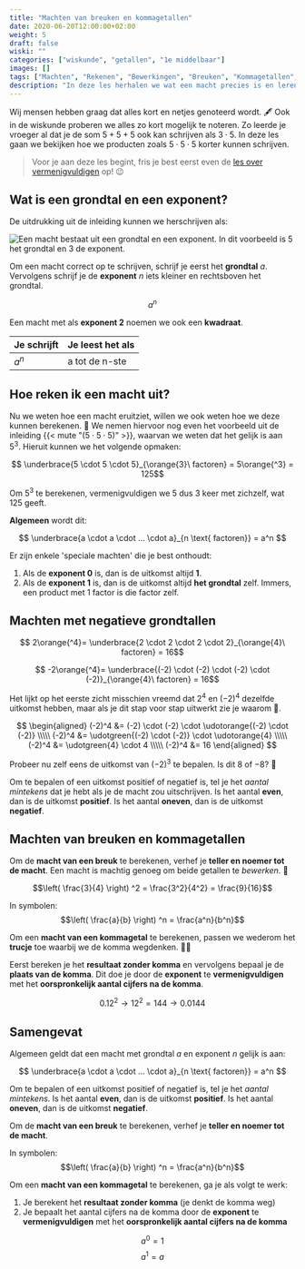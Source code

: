 ```yaml
---
title: "Machten van breuken en kommagetallen"
date: 2020-06-20T12:00:00+02:00
weight: 5
draft: false
wiski: ""
categories: ["wiskunde", "getallen", "1e middelbaar"]
images: []
tags: ["Machten", "Rekenen", "Bewerkingen", "Breuken", "Kommagetallen", "Rationale getallen"]
description: "In deze les herhalen we wat een macht precies is en leren we de macht te nemen van breuken en kommagetallen."
---
```

Wij mensen hebben graag dat alles kort en netjes genoteerd wordt. 🖋️ Ook in
de wiskunde proberen we alles zo kort mogelijk te noteren. Zo leerde je vroeger al
dat je de som $5 + 5 + 5$ ook kan schrijven als $3 \cdot 5$. In deze les gaan we bekijken 
hoe we producten zoals $5 \cdot 5 \cdot 5$ korter kunnen schrijven.

> Voor je aan deze les begint, fris je best eerst even de [les over vermenigvuldigen](../rekenen_gehele_getallen) op! 😉

## Wat is een grondtal en een exponent?
De uitdrukking uit de inleiding kunnen we herschrijven als: 

![Een macht bestaat uit een grondtal en een exponent. In dit voorbeeld is 5 het grondtal en 3 de exponent.](img/terminologie.png)

Om een macht correct op te schrijven, schrijf je
eerst het **grondtal** $a$. Vervolgens schrijf je de **exponent** $n$ iets kleiner
en rechtsboven het grondtal.

$$ a^n $$

Een macht met als **exponent $2$** noemen we ook een **kwadraat**.

| Je schrijft | Je leest het als |
|-------------|------------------|
| $a^n$       | a tot de n-ste   |

## Hoe reken ik een macht uit?
Nu we weten hoe een macht eruitziet, willen we ook weten hoe we deze kunnen berekenen. 🧮 We nemen hiervoor nog
even het voorbeeld uit de inleiding {{< mute "($5 \cdot 5 \cdot 5$)" >}}, waarvan we weten dat het gelijk is aan
$5^3$. Hieruit kunnen we het volgende opmaken:

$$ \underbrace{5 \cdot 5 \cdot 5}_{\orange{3}\ factoren} = 5\orange{^3} = 125$$

Om $5^3$ te berekenen, vermenigvuldigen we $5$ dus $3$ keer met zichzelf, wat
$125$ geeft. 

**Algemeen** wordt dit:

$$ \underbrace{a \cdot a \cdot ... \cdot a}_{n \text{ factoren}} = a^n $$

<Attention title="Speciale machten">

Er zijn enkele 'speciale machten' die je best onthoudt:

1. Als de **exponent $0$** is, dan is de uitkomst altijd **$1$**.
2. Als de **exponent $1$** is, dan is de uitkomst altijd **het grondtal** zelf. Immers,
   een product met $1$ factor is die factor zelf.
</Attention>

## Machten met negatieve grondtallen
$$ 2\orange{^4}= \underbrace{2 \cdot 2 \cdot 2 \cdot 2}_{\orange{4}\ factoren} = 16$$

$$ -2\orange{^4}= \underbrace{(-2) \cdot (-2) \cdot (-2) \cdot (-2)}_{\orange{4}\ factoren} = 16$$

Het lijkt op het eerste zicht misschien vreemd dat $2^4$ en $(-2)^4$ dezelfde uitkomst hebben, maar als je dit stap voor stap uitwerkt zie je waarom 💪.

$$
\begin{aligned}
(-2)^4 &= (-2) \cdot (-2) \cdot \udotorange{(-2) \cdot (-2)} \\\\\
(-2)^4 &= \udotgreen{(-2) \cdot (-2)} \cdot \udotorange{4} \\\\\
(-2)^4 &= \udotgreen{4} \cdot 4 \\\\\
(-2)^4 &= 16
\end{aligned}
$$

Probeer nu zelf eens de uitkomst van $(-2)^3$ te bepalen. Is dit $8$ of $-8$? 🧐

Om te bepalen of een uitkomst positief of negatief is, tel je het *aantal mintekens* dat je hebt als je de macht zou uitschrijven. 
Is het aantal **even**, dan is de uitkomst **positief**. Is het aantal **oneven**, dan is de uitkomst **negatief**.

## Machten van breuken en kommagetallen
Om de **macht van een breuk** te berekenen, verhef je **teller en noemer tot de macht**. Een macht is machtig genoeg om beide getallen te *bewerken*. 👑

$$\left( \frac{3}{4} \right) ^2 = \frac{3^2}{4^2} = \frac{9}{16}$$

In symbolen:
$$\left( \frac{a}{b} \right) ^n = \frac{a^n}{b^n}$$

Om een **macht van een kommagetal** te berekenen, passen we wederom het **trucje** toe waarbij we de komma wegdenken. 🧙‍♂️

Eerst bereken je het **resultaat zonder komma** en vervolgens bepaal je de **plaats van de komma**. Dit doe je door de **exponent** te **vermenigvuldigen** met het **oorspronkelijk aantal cijfers na de komma**.

$$0.12^2 \rightarrow 12^2 = 144 \rightarrow 0.0144$$

## Samengevat
<Attention title="Een macht berekenen">

Algemeen geldt dat een macht met grondtal $a$ en exponent $n$ gelijk is aan:

$$ \underbrace{a \cdot a \cdot ... \cdot a}_{n \text{ factoren}} = a^n $$

Om te bepalen of een uitkomst positief of negatief is, tel je het *aantal mintekens*. Is het aantal **even**, dan is de uitkomst **positief**.
Is het aantal **oneven**, dan is de uitkomst **negatief**.
</Attention>

<Attention title="Macht van een breuk of kommagetal">

Om de **macht van een breuk** te berekenen, verhef je **teller en noemer tot de macht**.

In symbolen:
$$\left( \frac{a}{b} \right) ^n = \frac{a^n}{b^n}$$

Om een **macht van een kommagetal** te berekenen, ga je als volgt te werk:
1. Je berekent het **resultaat zonder komma** (je denkt de komma weg)
2. Je bepaalt het aantal cijfers na de komma door de **exponent** te **vermenigvuldigen** met het **oorspronkelijk aantal cijfers na de komma**
</Attention>

<Attention title="Speciale machten">

$$ a^0 = 1$$
$$ a^1 = a$$

</Attention>
